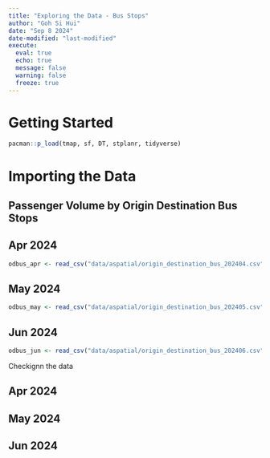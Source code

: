 ```yaml
---
title: "Exploring the Data - Bus Stops"
author: "Goh Si Hui"
date: "Sep 8 2024"
date-modified: "last-modified"
execute: 
  eval: true
  echo: true
  message: false
  warning: false
  freeze: true
---
```


# Getting Started 

```r
pacman::p_load(tmap, sf, DT, stplanr, tidyverse)
```
# Importing the Data 

## Passenger Volume by Origin Destination Bus Stops 

::: {.panel-tabset}

## Apr 2024  

```r
odbus_apr <- read_csv("data/aspatial/origin_destination_bus_202404.csv")
```

## May 2024 

```r
odbus_may <- read_csv("data/aspatial/origin_destination_bus_202405.csv")
```

## Jun 2024

```r
odbus_jun <- read_csv("data/aspatial/origin_destination_bus_202406.csv")
```
::: 

Checkignn the data 

:::{.panel-tabset}
## Apr 2024 

## May 2024

## Jun 2024

::::